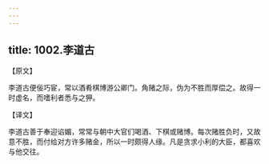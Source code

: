 ```yaml
---
---
---
```

title: 1002.李道古
---



【原文】

李道古便佞巧宦，常以酒肴棋博游公卿门。角赌之际，伪为不胜而厚偿之。故得一时虚名，而嗜利者悉与之狎。

【译文】

李道古善于奉迎谄媚，常常与朝中大官们喝酒、下棋或赌博。每次赌胜负时，又故意不胜，而付给对方许多赌金，所以一时颇得人缘。凡是贪求小利的大臣，都喜欢与他交往。